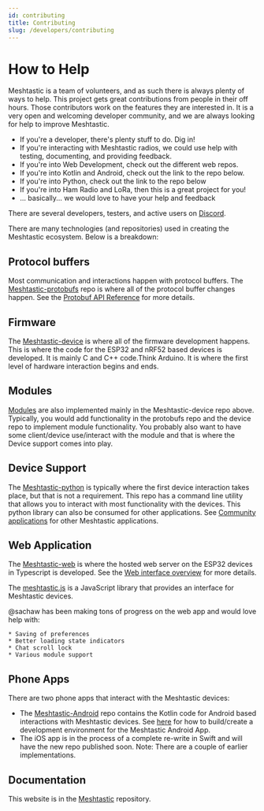 ```yaml
---
id: contributing
title: Contributing
slug: /developers/contributing
---
```


# How to Help

Meshtastic is a team of volunteers, and as such there is always plenty of ways to help. This project gets great contributions from people in their off hours. Those contributors work on the features they are interested in. It is a very open and welcoming developer community, and we are always looking for help to improve Meshtastic.

- If you're a developer, there's plenty stuff to do. Dig in!
- If you're interacting with Meshtastic radios, we could use help with testing, documenting, and providing feedback.
- If you're into Web Development, check out the different web repos.
- If you're into Kotlin and Android, check out the link to the repo below.
- If you're into Python, check out the link to the repo below
- If you're into Ham Radio and LoRa, then this is a great project for you!
- ... basically... we would love to have your help and feedback

There are several developers, testers, and active users on [Discord](https://discord.gg/ktMAKGBnBs).

There are many technologies (and repositories) used in creating the Meshtastic ecosystem. Below is a breakdown:

## Protocol buffers

Most communication and interactions happen with protocol buffers. The [Meshtastic-protobufs](https://github.com/meshtastic/Meshtastic-protobufs) repo is where all of the protocol buffer changes happen. See the [Protobuf API Reference](/docs/developers/protobufs/api) for more details.

## Firmware

The [Meshtastic-device](https://github.com/meshtastic/Meshtastic-device) is where all of the firmware development happens. This is where the code for the ESP32 and nRF52 based devices is developed. It is mainly C and C++ code.Think Arduino. It is where the first level of hardware interaction begins and ends.

## Modules

[Modules](/docs/software/modules) are also implemented mainly in the Meshtastic-device repo above. Typically, you would add functionality in the protobufs repo and the device repo to implement module functionality. You probably also want to have some client/device use/interact with the module and that is where the Device support comes into play.

## Device Support

The [Meshtastic-python](https://github.com/meshtastic/Meshtastic-python) is typically where the first device interaction takes place, but that is not a requirement. This repo has a command line utility that allows you to interact with most functionality with the devices. This python library can also be consumed for other applications. See [Community applications](/docs/software/community) for other Meshtastic applications.

## Web Application

The [Meshtastic-web](https://github.com/meshtastic/meshtastic-web) is where the hosted web server on the ESP32 devices in Typescript is developed. See the [Web interface overview](/docs/software/web) for more details.

The [meshtastic.js](https://github.com/meshtastic/meshtastic.js) is a JavaScript library that provides an interface for Meshtastic devices.

@sachaw has been making tons of progress on the web app and would love help with:

    * Saving of preferences
    * Better loading state indicators
    * Chat scroll lock
    * Various module support

## Phone Apps

There are two phone apps that interact with the Meshtastic devices:

- The [Meshtastic-Android](https://github.com/meshtastic/Meshtastic-Android) repo contains the Kotlin code for Android based interactions with Meshtastic devices. See [here](/docs/developers/android/build-app) for how to build/create a development environment for the Meshtastic Android App.
- The iOS app is in the process of a complete re-write in Swift and will have the new repo published soon. Note: There are a couple of earlier implementations.

## Documentation

This website is in the [Meshtastic](https://github.com/meshtastic/Meshtastic) repository.
